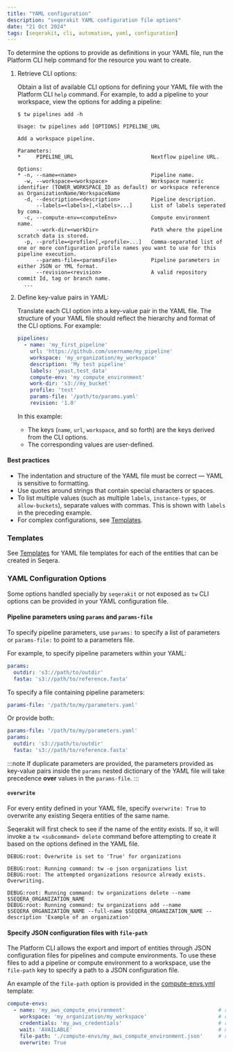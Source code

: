 ```yaml
---
title: "YAML configuration"
description: "seqerakit YAML configuration file options"
date: "21 Oct 2024"
tags: [seqerakit, cli, automation, yaml, configuration]
---
```


To determine the options to provide as definitions in your YAML file, run the Platform CLI help command for the resource you want to create.

1. Retrieve CLI options:

    Obtain a list of available CLI options for defining your YAML file with the Platform CLI `help` command. For example, to add a pipeline to your workspace, view the options for adding a pipeline:

    ```console
    $ tw pipelines add -h

    Usage: tw pipelines add [OPTIONS] PIPELINE_URL

    Add a workspace pipeline.

    Parameters:
    *     PIPELINE_URL                         Nextflow pipeline URL.

    Options:
    * -n, --name=<name>                        Pipeline name.
      -w, --workspace=<workspace>              Workspace numeric identifier (TOWER_WORKSPACE_ID as default) or workspace reference as OrganizationName/WorkspaceName
      -d, --description=<description>          Pipeline description.
          --labels=<labels>[,<labels>...]      List of labels seperated by coma.
      -c, --compute-env=<computeEnv>           Compute environment name.
          --work-dir=<workDir>                 Path where the pipeline scratch data is stored.
      -p, --profile=<profile>[,<profile>...]   Comma-separated list of one or more configuration profile names you want to use for this pipeline execution.
          --params-file=<paramsFile>           Pipeline parameters in either JSON or YML format.
          --revision=<revision>                A valid repository commit Id, tag or branch name.
      ...
    ```

1. Define key-value pairs in YAML:

    Translate each CLI option into a key-value pair in the YAML file. The structure of your YAML file should reflect the hierarchy and format of the CLI options. For example:

    ```yaml
    pipelines:
      - name: 'my_first_pipeline'
        url: 'https://github.com/username/my_pipeline'
        workspace: 'my_organization/my_workspace'
        description: 'My test pipeline'
        labels: 'yeast,test_data'
        compute-env: 'my_compute_environment'
        work-dir: 's3://my_bucket'
        profile: 'test'
        params-file: '/path/to/params.yaml'
        revision: '1.0'
    ```

    In this example:

    - The keys (`name`, `url`, `workspace`, and so forth) are the keys derived from the CLI options.
    - The corresponding values are user-defined.

#### Best practices
 
- The indentation and structure of the YAML file must be correct — YAML is sensitive to formatting.
- Use quotes around strings that contain special characters or spaces.
- To list multiple values (such as multiple `labels`, `instance-types`, or `allow-buckets`), separate values with commas. This is shown with `labels` in the preceding example.
- For complex configurations, see [Templates](./templates.mdx).

### Templates

See [Templates](./templates.mdx) for YAML file templates for each of the entities that can be created in Seqera.

### YAML Configuration Options

Some options handled specially by `seqerakit` or not exposed as `tw` CLI options can be provided in your YAML configuration file.

#### Pipeline parameters using `params` and `params-file`

To specify pipeline parameters, use `params:` to specify a list of parameters or `params-file:` to point to a parameters file.

For example, to specify pipeline parameters within your YAML:

```yaml
params:
  outdir: 's3://path/to/outdir'
  fasta: 's3://path/to/reference.fasta'
```

To specify a file containing pipeline parameters:

```yaml
params-file: '/path/to/my/parameters.yaml'
```

Or provide both:

```yaml
params-file: '/path/to/my/parameters.yaml'
params:
  outdir: 's3://path/to/outdir'
  fasta: 's3://path/to/reference.fasta'
```

:::note 
If duplicate parameters are provided, the parameters provided as key-value pairs inside the `params` nested dictionary of the YAML file will take precedence **over** values in the `params-file`.
:::

#### `overwrite`

For every entity defined in your YAML file, specify `overwrite: True` to overwrite any existing Seqera entities of the same name.

Seqerakit will first check to see if the name of the entity exists. If so, it will invoke a `tw <subcommand> delete` command before attempting to create it based on the options defined in the YAML file.

```console
DEBUG:root: Overwrite is set to 'True' for organizations

DEBUG:root: Running command: tw -o json organizations list
DEBUG:root: The attempted organizations resource already exists. Overwriting.

DEBUG:root: Running command: tw organizations delete --name $SEQERA_ORGANIZATION_NAME
DEBUG:root: Running command: tw organizations add --name $SEQERA_ORGANIZATION_NAME --full-name $SEQERA_ORGANIZATION_NAME --description 'Example of an organization'
```

#### Specify JSON configuration files with `file-path`

The Platform CLI allows the export and import of entities through JSON configuration files for pipelines and compute environments. To use these files to add a pipeline or compute environment to a workspace, use the `file-path` key to specify a path to a JSON configuration file.

An example of the `file-path` option is provided in the [compute-envs.yml](./templates/compute-envs.yml) template:

```yaml
compute-envs:
  - name: 'my_aws_compute_environment'                              # required
    workspace: 'my_organization/my_workspace'                       # required
    credentials: 'my_aws_credentials'                               # required
    wait: 'AVAILABLE'                                               # optional
    file-path: './compute-envs/my_aws_compute_environment.json'     # required
    overwrite: True
```
